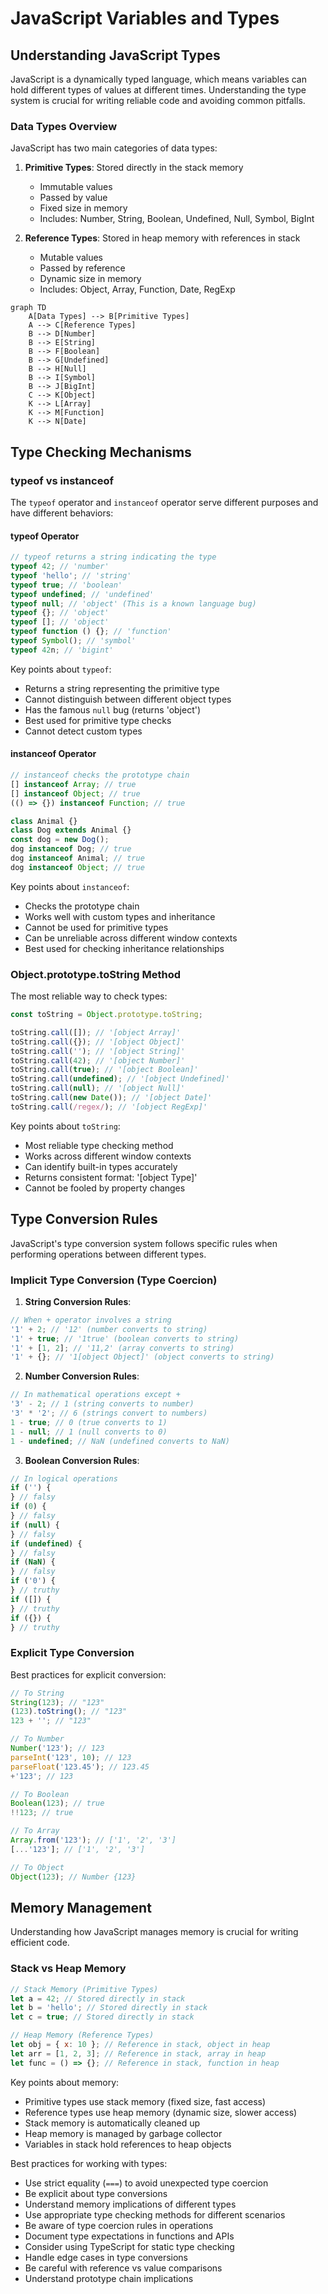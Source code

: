 # JavaScript Variables and Types

## Understanding JavaScript Types

JavaScript is a dynamically typed language, which means variables can hold different types of values at different times. Understanding the type system is crucial for writing reliable code and avoiding common pitfalls.

### Data Types Overview

JavaScript has two main categories of data types:

1. **Primitive Types**: Stored directly in the stack memory

    - Immutable values
    - Passed by value
    - Fixed size in memory
    - Includes: Number, String, Boolean, Undefined, Null, Symbol, BigInt

2. **Reference Types**: Stored in heap memory with references in stack
    - Mutable values
    - Passed by reference
    - Dynamic size in memory
    - Includes: Object, Array, Function, Date, RegExp

```mermaid
graph TD
    A[Data Types] --> B[Primitive Types]
    A --> C[Reference Types]
    B --> D[Number]
    B --> E[String]
    B --> F[Boolean]
    B --> G[Undefined]
    B --> H[Null]
    B --> I[Symbol]
    B --> J[BigInt]
    C --> K[Object]
    K --> L[Array]
    K --> M[Function]
    K --> N[Date]
```

## Type Checking Mechanisms

### typeof vs instanceof

The `typeof` operator and `instanceof` operator serve different purposes and have different behaviors:

#### typeof Operator

```javascript
// typeof returns a string indicating the type
typeof 42; // 'number'
typeof 'hello'; // 'string'
typeof true; // 'boolean'
typeof undefined; // 'undefined'
typeof null; // 'object' (This is a known language bug)
typeof {}; // 'object'
typeof []; // 'object'
typeof function () {}; // 'function'
typeof Symbol(); // 'symbol'
typeof 42n; // 'bigint'
```

Key points about `typeof`:

-   Returns a string representing the primitive type
-   Cannot distinguish between different object types
-   Has the famous `null` bug (returns 'object')
-   Best used for primitive type checks
-   Cannot detect custom types

#### instanceof Operator

```javascript
// instanceof checks the prototype chain
[] instanceof Array; // true
[] instanceof Object; // true
(() => {}) instanceof Function; // true

class Animal {}
class Dog extends Animal {}
const dog = new Dog();
dog instanceof Dog; // true
dog instanceof Animal; // true
dog instanceof Object; // true
```

Key points about `instanceof`:

-   Checks the prototype chain
-   Works well with custom types and inheritance
-   Cannot be used for primitive types
-   Can be unreliable across different window contexts
-   Best used for checking inheritance relationships

### Object.prototype.toString Method

The most reliable way to check types:

```javascript
const toString = Object.prototype.toString;

toString.call([]); // '[object Array]'
toString.call({}); // '[object Object]'
toString.call(''); // '[object String]'
toString.call(42); // '[object Number]'
toString.call(true); // '[object Boolean]'
toString.call(undefined); // '[object Undefined]'
toString.call(null); // '[object Null]'
toString.call(new Date()); // '[object Date]'
toString.call(/regex/); // '[object RegExp]'
```

Key points about `toString`:

-   Most reliable type checking method
-   Works across different window contexts
-   Can identify built-in types accurately
-   Returns consistent format: '[object Type]'
-   Cannot be fooled by property changes

## Type Conversion Rules

JavaScript's type conversion system follows specific rules when performing operations between different types.

### Implicit Type Conversion (Type Coercion)

1. **String Conversion Rules**:

```javascript
// When + operator involves a string
'1' + 2; // '12' (number converts to string)
'1' + true; // '1true' (boolean converts to string)
'1' + [1, 2]; // '11,2' (array converts to string)
'1' + {}; // '1[object Object]' (object converts to string)
```

2. **Number Conversion Rules**:

```javascript
// In mathematical operations except +
'3' - 2; // 1 (string converts to number)
'3' * '2'; // 6 (strings convert to numbers)
1 - true; // 0 (true converts to 1)
1 - null; // 1 (null converts to 0)
1 - undefined; // NaN (undefined converts to NaN)
```

3. **Boolean Conversion Rules**:

```javascript
// In logical operations
if ('') {
} // falsy
if (0) {
} // falsy
if (null) {
} // falsy
if (undefined) {
} // falsy
if (NaN) {
} // falsy
if ('0') {
} // truthy
if ([]) {
} // truthy
if ({}) {
} // truthy
```

### Explicit Type Conversion

Best practices for explicit conversion:

```javascript
// To String
String(123); // "123"
(123).toString(); // "123"
123 + ''; // "123"

// To Number
Number('123'); // 123
parseInt('123', 10); // 123
parseFloat('123.45'); // 123.45
+'123'; // 123

// To Boolean
Boolean(123); // true
!!123; // true

// To Array
Array.from('123'); // ['1', '2', '3']
[...'123']; // ['1', '2', '3']

// To Object
Object(123); // Number {123}
```

## Memory Management

Understanding how JavaScript manages memory is crucial for writing efficient code.

### Stack vs Heap Memory

```javascript
// Stack Memory (Primitive Types)
let a = 42; // Stored directly in stack
let b = 'hello'; // Stored directly in stack
let c = true; // Stored directly in stack

// Heap Memory (Reference Types)
let obj = { x: 10 }; // Reference in stack, object in heap
let arr = [1, 2, 3]; // Reference in stack, array in heap
let func = () => {}; // Reference in stack, function in heap
```

Key points about memory:

-   Primitive types use stack memory (fixed size, fast access)
-   Reference types use heap memory (dynamic size, slower access)
-   Stack memory is automatically cleaned up
-   Heap memory is managed by garbage collector
-   Variables in stack hold references to heap objects

Best practices for working with types:

-   Use strict equality (`===`) to avoid unexpected type coercion
-   Be explicit about type conversions
-   Understand memory implications of different types
-   Use appropriate type checking methods for different scenarios
-   Be aware of type coercion rules in operations
-   Document type expectations in functions and APIs
-   Consider using TypeScript for static type checking
-   Handle edge cases in type conversions
-   Be careful with reference vs value comparisons
-   Understand prototype chain implications
